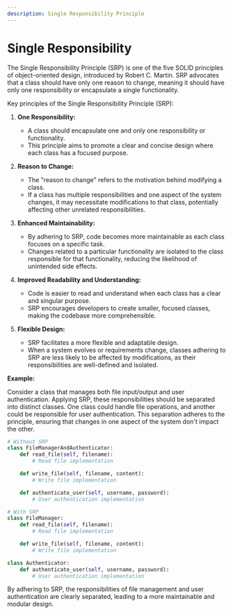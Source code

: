 ```yaml
---
description: Single Responsibility Principle
---
```


# Single Responsibility

The Single Responsibility Principle (SRP) is one of the five SOLID principles of object-oriented design, introduced by Robert C. Martin. SRP advocates that a class should have only one reason to change, meaning it should have only one responsibility or encapsulate a single functionality.

Key principles of the Single Responsibility Principle (SRP):

1. **One Responsibility:**
   - A class should encapsulate one and only one responsibility or functionality.
   - This principle aims to promote a clear and concise design where each class has a focused purpose.

2. **Reason to Change:**
   - The "reason to change" refers to the motivation behind modifying a class.
   - If a class has multiple responsibilities and one aspect of the system changes, it may necessitate modifications to that class, potentially affecting other unrelated responsibilities.

3. **Enhanced Maintainability:**
   - By adhering to SRP, code becomes more maintainable as each class focuses on a specific task.
   - Changes related to a particular functionality are isolated to the class responsible for that functionality, reducing the likelihood of unintended side effects.

4. **Improved Readability and Understanding:**
   - Code is easier to read and understand when each class has a clear and singular purpose.
   - SRP encourages developers to create smaller, focused classes, making the codebase more comprehensible.

5. **Flexible Design:**
   - SRP facilitates a more flexible and adaptable design.
   - When a system evolves or requirements change, classes adhering to SRP are less likely to be affected by modifications, as their responsibilities are well-defined and isolated.

**Example:**

Consider a class that manages both file input/output and user authentication. Applying SRP, these responsibilities should be separated into distinct classes. One class could handle file operations, and another could be responsible for user authentication. This separation adheres to the principle, ensuring that changes in one aspect of the system don't impact the other.

```python
# Without SRP
class FileManagerAndAuthenticator:
    def read_file(self, filename):
        # Read file implementation

    def write_file(self, filename, content):
        # Write file implementation

    def authenticate_user(self, username, password):
        # User authentication implementation

# With SRP
class FileManager:
    def read_file(self, filename):
        # Read file implementation

    def write_file(self, filename, content):
        # Write file implementation

class Authenticator:
    def authenticate_user(self, username, password):
        # User authentication implementation
```

By adhering to SRP, the responsibilities of file management and user authentication are clearly separated, leading to a more maintainable and modular design.
